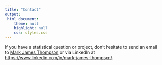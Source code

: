```yaml
---
title: "Contact"
output: 
 html_document:
    theme: null
    highlight: null
    css: styles.css
---
```

If you have a statistical question or project, don't hesitate to send an email to [Mark James Thompson](mailto:amuraivel@gmail.com) or via LinkedIn at [https://www.linkedin.com/in/mark-james-thompson/](https://www.linkedin.com/in/mark-james-thompson/).
